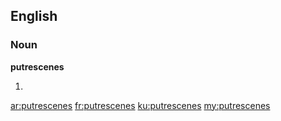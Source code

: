 ==English==

===Noun===
'''putrescenes'''

# {{plural of|[[putrescene]]}}

[[ar:putrescenes]]
[[fr:putrescenes]]
[[ku:putrescenes]]
[[my:putrescenes]]